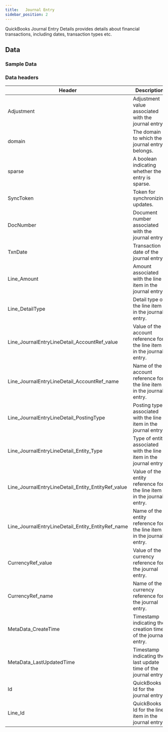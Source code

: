```yaml
---
title:   Journal Entry
sidebar_position: 2
---
```



QuickBooks Journal Entry Details provides details about financial transactions, including dates, transaction types etc.

<AddJob
  template="gsheet_zoho_books_db_get_journal_entry"
/>


## Data

### Sample Data

<Gsheet
  src="https://docs.google.com/spreadsheets/d/1KWa16ZCTRUdIF7LXFQzgCaBXEze4fpGWaV77tc8Q_Y8/edit#gid=989905285"
/>


### Data headers

| Header             | Description                             |
|----------|---------------------------------------------------|
| Adjustment                                | Adjustment value associated with the journal entry.                                           |
| domain                                    | The domain to which the journal entry belongs.                                                |
| sparse                                    | A boolean indicating whether the entry is sparse.                                             |
| SyncToken                                 | Token for synchronizing updates.                                                              |
| DocNumber                                 | Document number associated with the journal entry.                                           |
| TxnDate                                   | Transaction date of the journal entry.                                                       |
| Line_Amount                               | Amount associated with the line item in the journal entry.                                   |
| Line_DetailType                           | Detail type of the line item in the journal entry.                                           |
| Line_JournalEntryLineDetail_AccountRef_value | Value of the account reference for the line item in the journal entry.                    |
| Line_JournalEntryLineDetail_AccountRef_name | Name of the account reference for the line item in the journal entry.                     |
| Line_JournalEntryLineDetail_PostingType | Posting type associated with the line item in the journal entry.                              |
| Line_JournalEntryLineDetail_Entity_Type | Type of entity associated with the line item in the journal entry.                           |
| Line_JournalEntryLineDetail_Entity_EntityRef_value | Value of the entity reference for the line item in the journal entry.                    |
| Line_JournalEntryLineDetail_Entity_EntityRef_name | Name of the entity reference for the line item in the journal entry.                      |
| CurrencyRef_value                         | Value of the currency reference for the journal entry.                                       |
| CurrencyRef_name                          | Name of the currency reference for the journal entry.                                        |
| MetaData_CreateTime                       | Timestamp indicating the creation time of the journal entry.                                 |
| MetaData_LastUpdatedTime                  | Timestamp indicating the last update time of the journal entry.                               |
| Id                                        | QuickBooks Id for the journal entry.                                                      |
| Line_Id                                   | QuickBooks Id for the line item in the journal entry.                                    |


<!---
### Filteration options

This job can restrict the data that is visible in spreadsheets. Use the following parameters to restrict the data.

| Parameter | Options |
|----|----|
| start_date | Select bills with billing date on or after `start_date`. Format - `YYYY-MM-DD` |
| end_date | Select bills with billing date on or before `end_date`. Format - `YYYY-MM-DD` |
-->


<!---
## Others

### Similar jobs

Similar sort of data can be achieved by using get accounting transaction job and filtering it by invoice type. 

### Reports that use this job

Here are some of the report templates that use this job: 
-->